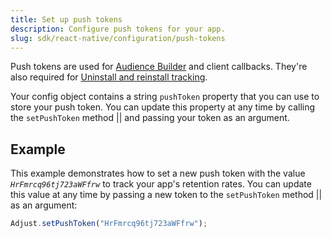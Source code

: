 ```yaml
---
title: Set up push tokens
description: Configure push tokens for your app.
slug: sdk/react-native/configuration/push-tokens
---
```



Push tokens are used for [Audience Builder](https://help.adjust.com/en/article/audience-builder) and client callbacks. They're also required for [Uninstall and reinstall tracking](https://help.adjust.com/en/article/uninstalls-reinstalls).

Your config object contains a string `pushToken` property that you can use to store your push token. You can update this property at any time by calling the <Tooltip>`setPushToken` method || <SetPushTokenSig /></Tooltip> and passing your token as an argument.

<SetPushToken />

## Example

This example demonstrates how to set a new push token with the value _`HrFmrcq96tj723aWFfrw`_ to track your app's retention rates. You can update this value at any time by passing a new token to the <Tooltip>`setPushToken` method || <SetPushTokenSig /></Tooltip> as an argument:

```jsx '"HrFmrcq96tj723aWFfrw"'
Adjust.setPushToken("HrFmrcq96tj723aWFfrw");
```
